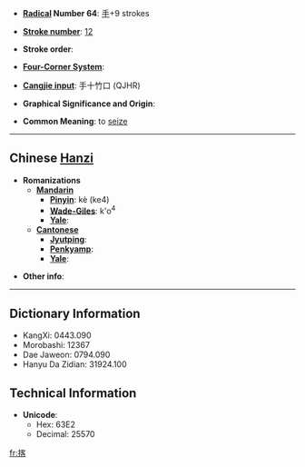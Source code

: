 * '''[[Wiktionary:Chinese radical index| Radical]] Number 64''': [[Wiktionary:Chinese radical index 手|手]]+9 strokes

* '''[[Wiktionary:Chinese total strokes index|Stroke number]]''': [[Wiktionary:Chinese total strokes index 12|12]]

* '''Stroke order''': 

* '''[[Wiktionary:Chinese four corner index|Four-Corner System]]''': 

* '''[[Wiktionary:Chinese Cangjie index|Cangjie input]]''': 手十竹口 (QJHR)

* '''Graphical Significance and Origin''': 

* '''Common Meaning''': to [[seize]]

----

== Chinese [[Hanzi]] ==

* '''Romanizations'''
** '''[[Mandarin]]'''
*** '''[[Pinyin]]''': kè (ke4)
*** '''[[Wade-Giles]]''': k'o<sup>4</sup>
*** '''[[Yale]]''': 
** '''[[Cantonese]]'''
*** '''[[Jyutping]]''':
*** '''[[Penkyamp]]''': 
*** '''[[Yale]]''': 

* '''Other info''': 

----

== Dictionary Information ==

* KangXi: 0443.090
* Morobashi: 12367
* Dae Jaweon: 0794.090
* Hanyu Da Zidian: 31924.100

== Technical Information ==

* '''Unicode''':
** Hex: 63E2
** Decimal: 25570

[[fr:揢]]